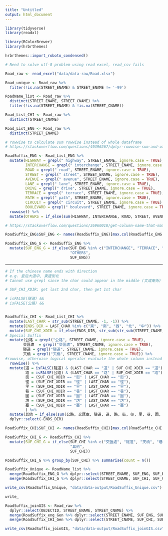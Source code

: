 ```yaml
---
title: "Untitled"
output: html_document
---
```


```r
library(tidyverse)
library(readxl)

library(RColorBrewer)
library(hrbrthemes)

hrbrthemes::import_roboto_condensed()
```


```r
# Need to solve utf-8 problem using read excel, read_csv fails

Road_raw <- read_excel("data/data-raw/Road.xlsx")
```

```r
Road_unique <- Road_raw %>%
  filter(!is.na(STREET_ENAME) & STREET_ENAME != '-99')

RoadName_list <- Road_raw %>%
  distinct(STREET_ENAME, STREET_CNAME) %>%
  filter(!is.na(STREET_ENAME) & !is.na(STREET_CNAME))

Road_List_CHI <- Road_raw %>%
  distinct(STREET_CNAME)

Road_List_ENG <- Road_raw %>%
  distinct(STREET_ENAME)
```

```r
# rowwise to calculate sum rowwise instead of whole dataframe
# https://stackoverflow.com/questions/49396267/dplyr-rowwise-sum-and-other-functions-like-max

RoadSuffix_ENG <- Road_List_ENG %>%
  mutate(HIGHWAY = grepl(" highway", STREET_ENAME, ignore.case = TRUE),
         INTERCHANGE = grepl(" interchange", STREET_ENAME, ignore.case = TRUE),
         ROAD = grepl(" road", STREET_ENAME, ignore.case = TRUE),
         STREET = grepl(" street", STREET_ENAME, ignore.case = TRUE),
         AVENUE = grepl(" avenue", STREET_ENAME, ignore.case = TRUE),
         LANE = grepl(" lane", STREET_ENAME, ignore.case = TRUE),
         DRIVE = grepl(" drive", STREET_ENAME, ignore.case = TRUE),
         TERRACE = grepl(" terrace", STREET_ENAME, ignore.case = TRUE),
         PATH = grepl(" path", STREET_ENAME, ignore.case = TRUE),
         CIRCUIT = grepl(" circuit", STREET_ENAME, ignore.case = TRUE),
         BOULEVARD = grepl(" boulevard", STREET_ENAME, ignore.case = TRUE)) %>%
  rowwise() %>%
  mutate(OTHERS = if_else(sum(HIGHWAY, INTERCHANGE, ROAD, STREET, AVENUE, LANE, DRIVE, TERRACE, PATH, CIRCUIT, BOULEVARD) == 0, TRUE, FALSE))
```

```r
# https://stackoverflow.com/questions/36960010/get-column-name-that-matches-specific-row-value-in-dataframe

RoadSuffix_ENG$SUF_ENG <- names(RoadSuffix_ENG)[max.col(RoadSuffix_ENG == TRUE, ties.method = "first")]

RoadSuffix_ENG_G <- RoadSuffix_ENG %>%
  mutate(SUF_ENG_G = if_else(SUF_ENG %in% c("INTERCHANGE", "TERRACE", "CIRCUIT", "BOULEVARD"),
                             "OTHERS",
                             SUF_ENG))

```

---

```r
# If the chinese name ends with direction
# e.g. 皇后大道中, 東邊街北
# Cannot use grepl since the char could appear in the middle (文咸東街)

# SUF_CHI_XDIR: get last 2nd char, then get 1st char

# isFALSE(隧道) && 
# isFALSE(公路) && 


RoadSuffix_CHI <- Road_List_CHI %>%
  mutate(LAST_CHAR = str_sub(STREET_CNAME, -1, -1)) %>%
  mutate(ENDS_DIR = LAST_CHAR %in% c("東", "南", "西", "北", "中")) %>%
  mutate(SUF_CHI_XDIR = if_else(ENDS_DIR, str_sub(str_sub(STREET_CNAME, -2, -1),1, 1), "")) %>%
# Special Suffix
  mutate(公路 = grepl("公路", STREET_CNAME, ignore.case = TRUE),
        交匯處  = grepl("交匯處", STREET_CNAME, ignore.case = TRUE),
        隧道 = grepl("隧道", STREET_CNAME, ignore.case = TRUE),
        天橋 = grepl("天橋", STREET_CNAME, ignore.case = TRUE)) %>%
#rowwise, otherwise logical operator evaluate the whole column instead of single row
  rowwise() %>%
  mutate(道 = isFALSE(隧道) & (LAST_CHAR == "道" | SUF_CHI_XDIR == "道"),
         路 = isFALSE(公路) & (LAST_CHAR == "路" | SUF_CHI_XDIR == "路"),
         街 = (SUF_CHI_XDIR == "街" | LAST_CHAR == "街"),
         徑 = (SUF_CHI_XDIR == "徑" | LAST_CHAR == "徑"),
         里 = (SUF_CHI_XDIR == "里" | LAST_CHAR == "里"),
         巷 = (SUF_CHI_XDIR == "巷" | LAST_CHAR == "巷"),
         圍 = (SUF_CHI_XDIR == "圍" | LAST_CHAR == "圍"),
         坊 = (SUF_CHI_XDIR == "坊" | LAST_CHAR == "坊"),
         臺 = (SUF_CHI_XDIR == "臺" | LAST_CHAR == "臺")
         ) %>%
  mutate(其他 = if_else(sum(公路, 交匯處, 隧道, 道, 路, 街, 徑, 里, 巷, 圍, 坊, 臺) == 0, TRUE, FALSE)) %>%
  dplyr::select(-ENDS_DIR)


```

```r

RoadSuffix_CHI$SUF_CHI <- names(RoadSuffix_CHI)[max.col(RoadSuffix_CHI == TRUE, ties.method = "first")]

RoadSuffix_CHI_G <- RoadSuffix_CHI %>%
  mutate(SUF_CHI_G = if_else(SUF_CHI %in% c("交匯處", "隧道", "天橋", "巷", "圍", "坊", "臺"),
                             "其他",
                             SUF_CHI))

```

```r
RoadSuffix_CHI_G %>% group_by(SUF_CHI) %>% summarise(count = n())
```

```r
RoadSuffix_Unique <- RoadName_list %>%
  merge(RoadSuffix_ENG_G %>% dplyr::select(STREET_ENAME, SUF_ENG, SUF_ENG_G), by = "STREET_ENAME") %>%
  merge(RoadSuffix_CHI_G %>% dplyr::select(STREET_CNAME, SUF_CHI, SUF_CHI_G), by = "STREET_CNAME")
```


```r
write_csv(RoadSuffix_Unique, "data/data-output/RoadSuffix_Unique.csv")

write_
```

```r
RoadSuffix_joinGIS <- Road_raw %>%
  dplyr::select(OBJECTID, STREET_ENAME, STREET_CNAME) %>%
  merge(RoadSuffix_eng_Gen %>% dplyr::select(STREET_ENAME, SUF_ENG, SUF_ENG_G), by = "STREET_ENAME") %>%
  merge(RoadSuffix_CHI_Gen %>% dplyr::select(STREET_CNAME, SUF_CHI, SUF_CHI_G), by = "STREET_CNAME")
```

```r
write_csv(RoadSuffix_joinGIS, "data/data-output/RoadSuffix_joinGIS.csv", na = "")
```

